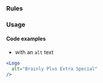 
### Rules

<AccessibilityList rules={rules} />

### Usage

#### Code examples

- with an `alt` text

<!-- prettier-ignore -->
```jsx
<Logo
  alt="Brainly Plus Extra Special"
/>
```
